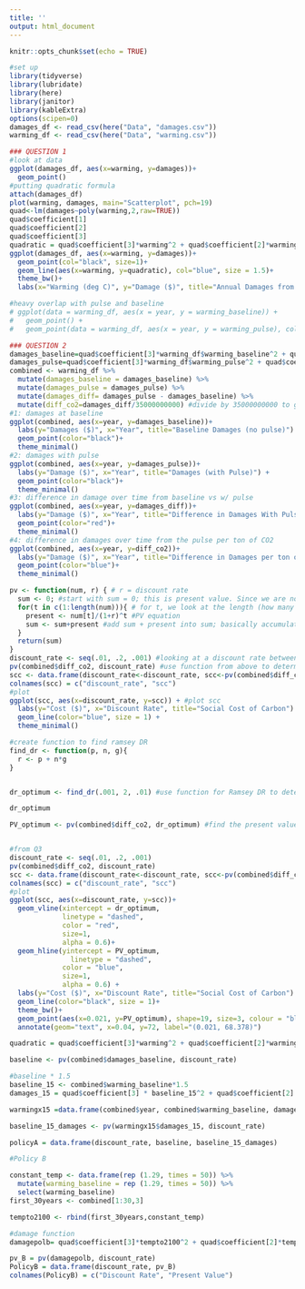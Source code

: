 ```yaml
---
title: ''
output: html_document
---
```


```r
knitr::opts_chunk$set(echo = TRUE)
```

```r
#set up 
library(tidyverse)
library(lubridate)
library(here)
library(janitor)
library(kableExtra)
options(scipen=0)
damages_df <- read_csv(here("Data", "damages.csv"))
warming_df <- read_csv(here("Data", "warming.csv"))
```
```r
### QUESTION 1
#look at data
ggplot(damages_df, aes(x=warming, y=damages))+
  geom_point()
#putting quadratic formula
attach(damages_df)
plot(warming, damages, main="Scatterplot", pch=19)
quad<-lm(damages~poly(warming,2,raw=TRUE))
quad$coefficient[1]
quad$coefficient[2]
quad$coefficient[3]
quadratic = quad$coefficient[3]*warming^2 + quad$coefficient[2]*warming
ggplot(damages_df, aes(x=warming, y=damages))+
  geom_point(col="black", size=1)+
  geom_line(aes(x=warming, y=quadratic), col="blue", size = 1.5)+
  theme_bw()+
  labs(x="Warming (deg C)", y="Damage ($)", title="Annual Damages from Climate Change")

#heavy overlap with pulse and baseline
# ggplot(data = warming_df, aes(x = year, y = warming_baseline)) +
#   geom_point() +
#   geom_point(data = warming_df, aes(x = year, y = warming_pulse), color = "red")
```

```r
### QUESTION 2
damages_baseline=quad$coefficient[3]*warming_df$warming_baseline^2 + quad$coefficient[2]*warming_df$warming_baseline #use equation found in #1 to estimate new curve
damages_pulse=quad$coefficient[3]*warming_df$warming_pulse^2 + quad$coefficient[2]*warming_df$warming_pulse #use equation found in #1 to estimate new curve with pulse
combined <- warming_df %>% 
  mutate(damages_baseline = damages_baseline) %>% 
  mutate(damages_pulse = damages_pulse) %>% 
  mutate(damages_diff= damages_pulse - damages_baseline) %>% 
  mutate(diff_co2=damages_diff/35000000000) #divide by 35000000000 to get 
#1: damages at baseline
ggplot(combined, aes(x=year, y=damages_baseline))+
  labs(y="Damages ($)", x="Year", title="Baseline Damages (no pulse)") +
  geom_point(color="black")+
  theme_minimal()
#2: damages with pulse
ggplot(combined, aes(x=year, y=damages_pulse))+
  labs(y="Damage ($)", x="Year", title="Damages (with Pulse)") +
  geom_point(color="black")+
  theme_minimal()
#3: difference in damage over time from baseline vs w/ pulse
ggplot(combined, aes(x=year, y=damages_diff))+
  labs(y="Damage ($)", x="Year", title="Difference in Damages With Pulse and Baseline Damages (pulse - baseline)") +
  geom_point(color="red")+
  theme_minimal()
#4: difference in damages over time from the pulse per ton of CO2 
ggplot(combined, aes(x=year, y=diff_co2))+
  labs(y="Damage ($)", x="Year", title="Difference in Damages per ton of CO2") +
  geom_point(color="blue")+
  theme_minimal()
```
```r
pv <- function(num, r) { # r = discount rate
  sum <- 0; #start with sum = 0; this is present value. Since we are not looking at anything yet, we start at 0
  for(t in c(1:length(num))){ # for t, we look at the length (how many data points) are in num. Since num will be the number of years we'll be looking at, this code will give us our final t
    present <- num[t]/(1+r)^t #PV equation
    sum <- sum+present #add sum + present into sum; basically accumulating all values of pv for all t
  }
  return(sum)
}
discount_rate <- seq(.01, .2, .001) #looking at a discount rate between .01 and .2 at a .001 interval
pv(combined$diff_co2, discount_rate) #use function from above to determine pv
scc <- data.frame(discount_rate<-discount_rate, scc<-pv(combined$diff_co2, discount_rate)) #determine social cost of carbon
colnames(scc) = c("discount_rate", "scc")
#plot
ggplot(scc, aes(x=discount_rate, y=scc)) + #plot scc
  labs(y="Cost ($)", x="Discount Rate", title="Social Cost of Carbon") +
  geom_line(color="blue", size = 1) +
  theme_minimal()
```

```r
#create function to find ramsey DR
find_dr <- function(p, n, g){
  r <- p + n*g
}


dr_optimum <- find_dr(.001, 2, .01) #use function for Ramsey DR to determine optimum discount rate (.21)

dr_optimum

PV_optimum <- pv(combined$diff_co2, dr_optimum) #find the present value 


#from Q3
discount_rate <- seq(.01, .2, .001)
pv(combined$diff_co2, discount_rate)
scc <- data.frame(discount_rate<-discount_rate, scc<-pv(combined$diff_co2, discount_rate))
colnames(scc) = c("discount_rate", "scc")
#plot
ggplot(scc, aes(x=discount_rate, y=scc))+
  geom_vline(xintercept = dr_optimum, 
             linetype = "dashed", 
             color = "red", 
             size=1, 
             alpha = 0.6)+
  geom_hline(yintercept = PV_optimum,
               linetype = "dashed", 
             color = "blue", 
             size=1, 
             alpha = 0.6) + 
  labs(y="Cost ($)", x="Discount Rate", title="Social Cost of Carbon") +
  geom_line(color="black", size = 1)+
  theme_bw()+
  geom_point(aes(x=0.021, y=PV_optimum), shape=19, size=3, colour = "black")+
  annotate(geom="text", x=0.04, y=72, label="(0.021, 68.378)")

```
```r
quadratic = quad$coefficient[3]*warming^2 + quad$coefficient[2]*warming

baseline <- pv(combined$damages_baseline, discount_rate)

#baseline * 1.5
baseline_15 <- combined$warming_baseline*1.5
damages_15 = quad$coefficient[3] * baseline_15^2 + quad$coefficient[2] * baseline_15

warmingx15 =data.frame(combined$year, combined$warming_baseline, damages_15)

baseline_15_damages <- pv(warmingx15$damages_15, discount_rate) 

policyA = data.frame(discount_rate, baseline, baseline_15_damages)

#Policy B

constant_temp <- data.frame(rep (1.29, times = 50)) %>% 
  mutate(warming_baseline = rep (1.29, times = 50)) %>% 
  select(warming_baseline)
first_30years <- combined[1:30,3]

tempto2100 <- rbind(first_30years,constant_temp)

#damage function
damagepolb= quad$coefficient[3]*tempto2100^2 + quad$coefficient[2]*tempto2100

pv_B = pv(damagepolb, discount_rate)
PolicyB = data.frame(discount_rate, pv_B)
colnames(PolicyB) = c("Discount Rate", "Present Value")
```




